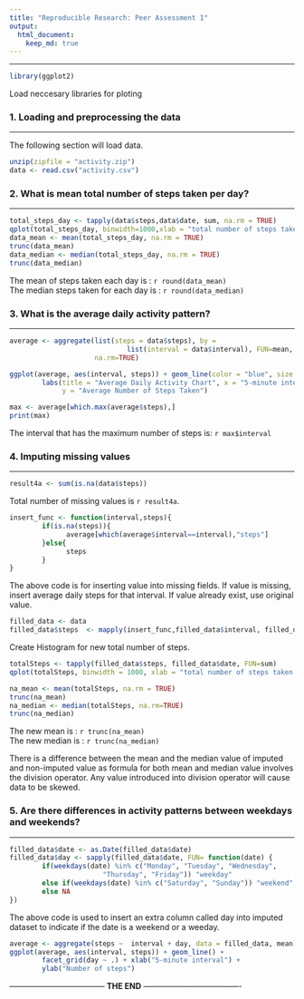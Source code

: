 ```yaml
---
title: "Reproducible Research: Peer Assessment 1"
output: 
  html_document:
    keep_md: true
---
```

________________________________________  
```r
library(ggplot2)
```
Load neccesary libraries for ploting

### **1. Loading and preprocessing the data**
__________________________________________

The following section will load data.
```r
unzip(zipfile = "activity.zip")
data <- read.csv("activity.csv")
```


### **2. What is mean total number of steps taken per day?**
__________________________________________
```r
total_steps_day <- tapply(data$steps,data$date, sum, na.rm = TRUE)
qplot(total_steps_day, binwidth=1000,xlab = "total number of steps taken each day", ylab = "Frequency")
data_mean <- mean(total_steps_day, na.rm = TRUE)
trunc(data_mean)
data_median <- median(total_steps_day, na.rm = TRUE)
trunc(data_median)
```

The mean of steps taken each day is : `r round(data_mean)`   
The median steps taken for each day is : `r round(data_median)`
  
  
### **3. What is the average daily activity pattern?**
__________________________________________

```r
average <- aggregate(list(steps = data$steps), by = 
                             list(interval = data$interval), FUN=mean, 
                     na.rm=TRUE)

ggplot(average, aes(interval, steps)) + geom_line(color = "blue", size = 0.7) + 
        labs(title = "Average Daily Activity Chart", x = "5-minute intervals",
             y = "Average Number of Steps Taken")

max <- average[which.max(average$steps),]
print(max)
```

The interval that has the maximum number of steps is: `r max$interval`   

  
  
### **4. Imputing missing values**
__________________________________________
```r
result4a <- sum(is.na(data$steps))
```

Total number of missing values is `r result4a`.

```r
insert_func <- function(interval,steps){
        if(is.na(steps)){
              average[which(average$interval==interval),"steps"]
        }else{
              steps
        }
}
```

The above code is for inserting value into missing fields. If value is missing, 
insert average daily steps for that interval. If value already exist, use 
original value.

```r
filled_data <- data
filled_data$steps  <- mapply(insert_func,filled_data$interval, filled_data$steps)

```

Create Histogram for new total number of steps.

```r
totalSteps <- tapply(filled_data$steps, filled_data$date, FUN=sum)
qplot(totalSteps, binwidth = 1000, xlab = "total number of steps taken each day")
```

```r
na_mean <- mean(totalSteps, na.rm = TRUE)  
trunc(na_mean)
na_median <- median(totalSteps, na.rm=TRUE)
trunc(na_median)
```
The new mean is : `r trunc(na_mean)`  
The new median is : `r trunc(na_median)`  
  
There is a difference between the mean and the median value of imputed and non-imputed value as formula for both mean and median value involves the division operator. Any value introduced into division operator will cause data to be skewed.

### **5. Are there differences in activity patterns between weekdays and weekends?**
__________________________________________

```r
filled_data$date <- as.Date(filled_data$date)
filled_data$day <- sapply(filled_data$date, FUN= function(date) {
        if(weekdays(date) %in% c("Monday", "Tuesday", "Wednesday", 
                       "Thursday", "Friday")) "weekday"
        else if(weekdays(date) %in% c("Saturday", "Sunday")) "weekend"
        else NA
})

```

The above code is used to insert an extra column called day into imputed dataset to indicate if the date is a weekend or a weeday.  

```r
average <- aggregate(steps ~  interval + day, data = filled_data, mean)
ggplot(average, aes(interval, steps)) + geom_line() + 
        facet_grid(day ~ .) + xlab("5-minute interval") +
        ylab("Number of steps")
```
  
  
  
------------------------------------ **THE END** -------------------------------------




